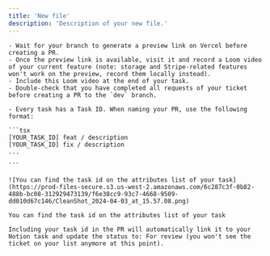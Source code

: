```yaml
---
title: 'New file'
description: 'Description of your new file.'
---
```

    - Wait for your branch to generate a preview link on Vercel before creating a PR.
    - Once the preview link is available, visit it and record a Loom video of your current feature (note: storage and Stripe-related features won't work on the preview, record them locally instead).
    - Include this Loom video at the end of your task.
    - Double-check that you have completed all requests of your ticket before creating a PR to the `dev` branch.

    - Every task has a Task ID. When naming your PR, use the following format:

    ```tsx
    [YOUR_TASK_ID] feat / description
    [YOUR_TASK_ID] fix / description
    ...

    ```

    ![You can find the task id on the attributes list of your task](https://prod-files-secure.s3.us-west-2.amazonaws.com/6c287c3f-0b82-488b-bc08-312929473139/f6e38cc9-93c7-4668-9509-dd010d67c146/CleanShot_2024-04-03_at_15.57.08.png)

    You can find the task id on the attributes list of your task

    Including your task id in the PR will automatically link it to your Notion task and update the status to: For review (you won't see the ticket on your list anymore at this point).

